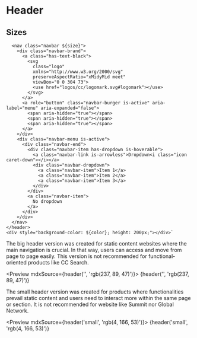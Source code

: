 
<Meta title="Patterns/Header" />

# Header

## Sizes

      <nav class="navbar ${size}">
        <div class="navbar-brand">
          <a class="has-text-black">
            <svg
              class="logo"
              xmlns="http://www.w3.org/2000/svg"
              preserveAspectRatio="xMidyMid meet"
              viewBox="0 0 304 73">
              <use href="logos/cc/logomark.svg#logomark"></use>
            </svg>
          </a>
          <a role="button" class="navbar-burger is-active" aria-label="menu" aria-expanded="false">
            <span aria-hidden="true"></span>
            <span aria-hidden="true"></span>
            <span aria-hidden="true"></span>
          </a>
        </div>
        <div class="navbar-menu is-active">
          <div class="navbar-end">
            <div class="navbar-item has-dropdown is-hoverable">
              <a class="navbar-link is-arrowless">Dropdown<i class="icon caret-down"></i></a>
              <div class="navbar-dropdown">
                <a class="navbar-item">Item 1</a>
                <a class="navbar-item">Item 2</a>
                <a class="navbar-item">Item 3</a>
              </div>
            </div>
            <a class="navbar-item">
              No dropdown
            </a>
          </div>
        </div>
      </nav>
    </header>
    <div style="background-color: ${color}; height: 200px;"></div>`

The big header version was created for static content websites where the main navigation is crucial. In that way, users
can access and move from page to page easily. This version is not recommended for functional-oriented products like
CC Search.

<Preview mdxSource={header('', 'rgb(237, 89, 47)')}>
  <Story name="Big" height="350px">{header('', 'rgb(237, 89, 47)')}</Story>
</Preview>

The small header version was created for products where functionalities prevail static content and users need to
interact more within the same page or section. It is not recommended for website like Summit nor Global Network.

<Preview mdxSource={header('small', 'rgb(4, 166, 53)')}>
  <Story name="Small" height="320px">{header('small', 'rgb(4, 166, 53)')}</Story>
</Preview>
